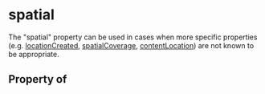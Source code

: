 # spatial

The "spatial" property can be used in cases when more specific properties
(e.g. <a class="localLink" href="/locationCreated">locationCreated</a>, <a class="localLink" href="/spatialCoverage">spatialCoverage</a>, <a class="localLink" href="/contentLocation">contentLocation</a>) are not known to be appropriate.

## Property of



